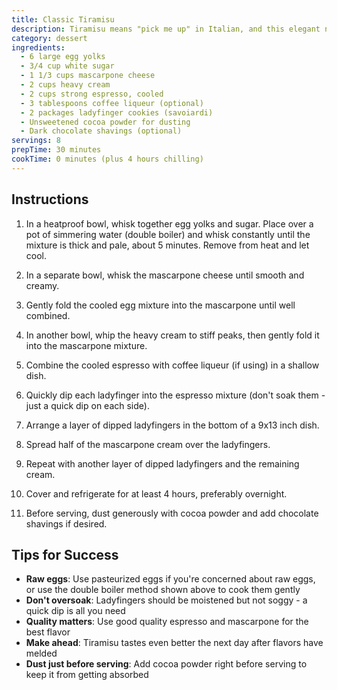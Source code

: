 ```yaml
---
title: Classic Tiramisu
description: Tiramisu means "pick me up" in Italian, and this elegant no-bake dessert does just that! With layers of espresso-soaked ladyfingers and rich mascarpone cream, it's a coffee lover's dream.
category: dessert
ingredients:
  - 6 large egg yolks
  - 3/4 cup white sugar
  - 1 1/3 cups mascarpone cheese
  - 2 cups heavy cream
  - 2 cups strong espresso, cooled
  - 3 tablespoons coffee liqueur (optional)
  - 2 packages ladyfinger cookies (savoiardi)
  - Unsweetened cocoa powder for dusting
  - Dark chocolate shavings (optional)
servings: 8
prepTime: 30 minutes
cookTime: 0 minutes (plus 4 hours chilling)
---
```



## Instructions

<Steps>

1. In a heatproof bowl, whisk together egg yolks and sugar. Place over a pot of simmering water (double boiler) and whisk constantly until the mixture is thick and pale, about 5 minutes. Remove from heat and let cool.

2. In a separate bowl, whisk the mascarpone cheese until smooth and creamy.

3. Gently fold the cooled egg mixture into the mascarpone until well combined.

4. In another bowl, whip the heavy cream to stiff peaks, then gently fold it into the mascarpone mixture.

5. Combine the cooled espresso with coffee liqueur (if using) in a shallow dish.

6. Quickly dip each ladyfinger into the espresso mixture (don't soak them - just a quick dip on each side).

7. Arrange a layer of dipped ladyfingers in the bottom of a 9x13 inch dish.

8. Spread half of the mascarpone cream over the ladyfingers.

9. Repeat with another layer of dipped ladyfingers and the remaining cream.

10. Cover and refrigerate for at least 4 hours, preferably overnight.

11. Before serving, dust generously with cocoa powder and add chocolate shavings if desired.

</Steps>

## Tips for Success

- **Raw eggs**: Use pasteurized eggs if you're concerned about raw eggs, or use the double boiler method shown above to cook them gently
- **Don't oversoak**: Ladyfingers should be moistened but not soggy - a quick dip is all you need
- **Quality matters**: Use good quality espresso and mascarpone for the best flavor
- **Make ahead**: Tiramisu tastes even better the next day after flavors have melded
- **Dust just before serving**: Add cocoa powder right before serving to keep it from getting absorbed
